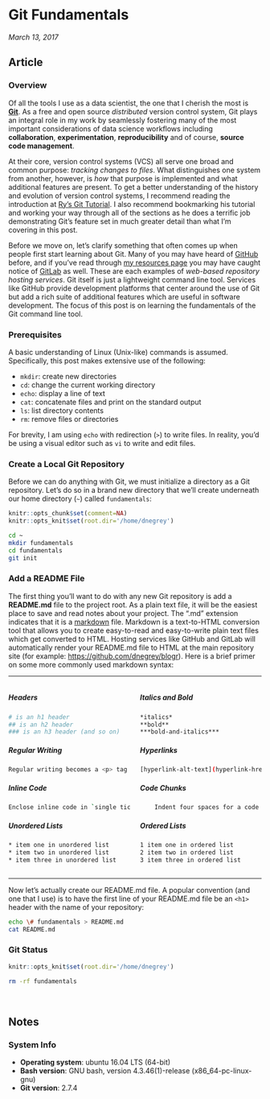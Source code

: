 # Git Fundamentals {.tabset}

*March 13, 2017*

## Article

### Overview

Of all the tools I use as a data scientist, the one that I cherish the most is **[Git](https://git-scm.com/)**. As a free and open source *distributed* version control system, Git plays an integral role in my work by seamlessly fostering many of the most important considerations of data science workflows including **collaboration**, **experimentation**, **reproducibility** and of course, **source code management**.

At their core, version control systems (VCS) all serve one broad and common purpose: *tracking changes to files*. What distinguishes one system from another, however, is *how* that purpose is implemented and what additional features are present. To get a better understanding of the history and evolution of version control systems, I recommend reading the introduction at [Ry's Git Tutorial](http://rypress.com/tutorials/git/index). I also recommend bookmarking his tutorial and working your way through all of the sections as he does a terrific job demonstrating Git's feature set in much greater detail than what I'm covering in this post.

Before we move on, let's clarify something that often comes up when people first start learning about Git. Many of you may have heard of [GitHub](https://github.com/) before, and if you've read through [my resources page](/resources) you may have caught notice of [GitLab](https://about.gitlab.com/) as well. These are each examples of *web-based repository hosting services*. Git itself is just a lightweight command line tool. Services like GitHub provide development platforms that center around the use of Git but add a rich suite of additional features which are useful in software development. The focus of this post is on learning the fundamentals of the Git command line tool.

### Prerequisites

A basic understanding of Linux (Unix-like) commands is assumed. Specifically, this post makes extensive use of the following:

* `mkdir`: create new directories
* `cd`: change the current working directory
* `echo`: display a line of text
* `cat`: concatenate files and print on the standard output
* `ls`: list directory contents
* `rm`: remove files or directories

For brevity, I am using `echo` with redirection (`>`) to write files. In reality, you'd be using a visual editor such as `vi` to write and edit files.

### Create a Local Git Repository

Before we can do anything with Git, we must initialize a directory as a Git repository. Let's do so in a brand new directory that we'll create underneath our home directory (`~`) called `fundamentals`:

```r
knitr::opts_chunk$set(comment=NA)
knitr::opts_knit$set(root.dir='/home/dnegrey')
```

```bash
cd ~
mkdir fundamentals
cd fundamentals
git init
```

### Add a README File

The first thing you'll want to do with any new Git repository is add a **README.md** file to the project root. As a plain text file, it will be the easiest place to save and read notes about your project. The ".md" extension indicates that it is a [markdown](https://daringfireball.net/projects/markdown/) file. Markdown is a text-to-HTML conversion tool that allows you to create easy-to-read and easy-to-write plain text files which get converted to HTML. Hosting services like GitHub and GitLab will automatically render your README.md file to HTML at the main repository site (for example: [https://github.com/dnegrey/blogr](https://github.com/dnegrey/blogr)). Here is a brief primer on some more commonly used markdown syntax:

---

<div>
<div style="float: left; width: 48%; margin-left: 0; margin-right: 2%;">

##### **Headers**

```bash
# is an h1 header
## is an h2 header
### is an h3 header (and so on)
```

##### **Regular Writing**

```bash
Regular writing becomes a <p> tag
```

##### **Inline Code**

```bash
Enclose inline code in `single ticks`
```

##### **Unordered Lists**

```bash
* item one in unordered list
* item two in unordered list
* item three in unordered list
```

</div>
<div style="float: right; width: 48%; margin-left: 2%; margin-right: 0;">

##### **Italics and Bold**

```bash
*italics*
**bold**
***bold-and-italics***
```

##### **Hyperlinks**

```bash
[hyperlink-alt-text](hyperlink-href)
```

##### **Code Chunks**

```bash
    Indent four spaces for a code block
```

##### **Ordered Lists**

```bash
1 item one in ordered list
2 item two in ordered list
3 item three in ordered list
```

</div>
<br style="clear:both;"/>
</div>

---

Now let's actually create our README.md file. A popular convention (and one that I use) is to have the first line of your README.md file be an `<h1>` header with the name of your repository:

```bash
echo \# fundamentals > README.md
cat README.md
```


### Git Status


```r
knitr::opts_knit$set(root.dir='/home/dnegrey')
```
```bash
rm -rf fundamentals
```

\  
\  
\  

## Notes

### System Info

* **Operating system**: ubuntu 16.04 LTS (64-bit)
* **Bash version**: GNU bash, version 4.3.46(1)-release (x86_64-pc-linux-gnu)
* **Git version**: 2.7.4
